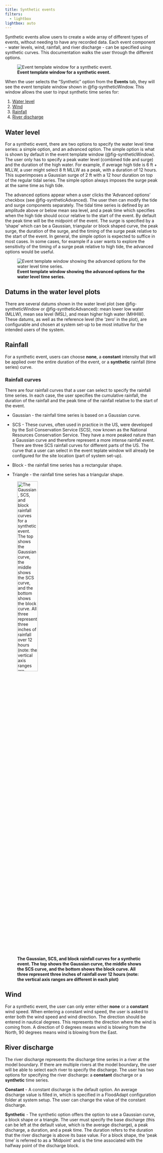 ```yaml
---
title: Synthetic events
filters:
  - lightbox
lightbox: auto
---
```

Synthetic events allow users to create a wide array of different types of events, without needing to have any recorded data. Each event component - water levels, wind, rainfall, and river discharge - can be specified using synthetic curves. This documentation walks the user through the different options.

![**Event template window for a synthetic event.**](../../_static/images/Synthetic.png){#fig-syntheticWindow}

When the user selects the “Synthetic” option from the **Events** tab, they will see the event template window shown in @fig-syntheticWindow. This window allows the user to input synthetic time series for:

(1) [Water level](#water-levels---tide-surge)
(2) [Wind](#wind)
(3) [Rainfall](#rainfall)
(4) [River discharge](#river-discharge)

## Water level
For a synthetic event, there are two options to specify the water level time series: a simple option, and an advanced option. The simple option is what is shown by default in the event template window (@fig-syntheticWindow). The user only has to specify a peak water level (combined tide and surge) and the duration of the high water. For example, if average high tide is 6 ft + MLLW, a user might select 8 ft MLLW as a peak, with a duration of 12 hours. This superimposes a Gaussian surge of 2 ft with a 12 hour duration on top of the regular tidal series. The simple option always imposes the surge peak at the same time as high tide.

The advanced options appear when a user clicks the 'Advanced options' checkbox (see @fig-syntheticAdvanced). The user then can modify the tide and surge components separately. The tidal time series is defined by an amplitude above or below mean sea level, and a peak time which specifies when the high tide should occur relative to the start of the event. By default the peak time will be the midpoint of the event. The surge is specified by a 'shape' which can be a Gaussian, triangular or block shaped curve, the peak surge, the duration of the surge, and the timing of the surge peak relative to the start of the event. In general, the simple option is expected to suffice in most cases. In some cases, for example if a user wants to explore the sensitivity of the timing of a surge peak relative to high tide, the advanced options would be useful.

![**Event template window showing the advanced options for the water level time series.**](../../_static/images/advancedWLoptions.png){#fig-syntheticAdvanced}

::: {.callout-note}
## Datums in the water level plots
There are several datums shown in the water level plot (see @fig-syntheticWindow or @fig-syntheticAdvanced): mean lower low water (MLLW), mean sea level (MSL), and mean higher high water (MHHW). These datums, as well as the reference level (the 'zero' in the plot), are configurable and chosen at system set-up to be most intuitive for the intended users of the system.
:::

## Rainfall
For a synthetic event, users can choose **none**, a **constant** intensity that will be applied over the entire duration of the event, or a **synthetic** rainfall (time series) curve.

### Rainfall curves
There are four rainfall curves that a user can select to specify the rainfall time series. In each case, the user specifies the cumulative rainfall, the duration of the rainfall and the peak time of the rainfall relative to the start of the event.

* Gaussian - the rainfall time series is based on a Gaussian curve.

* SCS - These curves, often used in practice in the US, were developed by the Soil Conservation Service (SCS), now known as the National Resources Conservation Service. They have a more peaked nature than a Gaussian curve and therefore represent a more intense rainfall event. There are three SCS rainfall curves for different parts of the US. The curve that a user can select in the event teplate window will already be configured for the site location (part of system set-up).

* Block - the rainfall time series has a rectangular shape.

* Triangle - the rainfall time series has a triangular shape.

![**The Gaussian, SCS, and block rainfall curves for a synthetic event. The top shows the Gaussian curve, the middle shows the SCS curve, and the bottom shows the block curve. All three represent three inches of rainfall over 12 hours (note: the vertical axis ranges are different in each plot)**](../../_static/images/RainfallCurves.png){#fig-rainfallCurves width=40% fig-align=left}


## Wind
For a synthetic event, the user can only enter either **none** or a **constant** wind speed. When entering a constant wind speed, the user is asked to enter both the wind speed and wind direction. The direction should be entered in nautical degrees. This represents the direction where the wind is coming from. A direction of 0 degrees means wind is blowing from the North, 90 degrees means wind is blowing from the East.

## River discharge
The river discharge represents the discharge time series in a river at the model boundary. If there are multiple rivers at the model boundary, the user will be able to select each river to specify the discharge. The user has two options for specifying the river discharge: a **constant** discharge or a **synthetic** time series.

**Constant** - A constant discharge is the default option. An average discharge value is filled in, which is specified in a FloodAdapt configuration folder at system setup. The user can change the value of the constant discharge.

**Synthetic** - The synthetic option offers the option to use a Gaussian curve, a block shape or a triangle. The user must specify the base discharge (this can be left at the default value, which is the average discharge), a peak discharge, a duration, and a peak time. The duration refers to the duration that the river discharge is above its base value. For a block shape, the 'peak time' is referred to as a 'Midpoint' and is the time associated with the halfway point of the discharge block.
